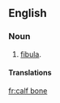 ==English==

===Noun===
{{en-noun|sg=[[calf]] [[bone]]}}

# [[fibula]].

====Translations====
{{trans-see|fibula}}

{{anagrams:en/abceflno}}
[[fr:calf bone]]